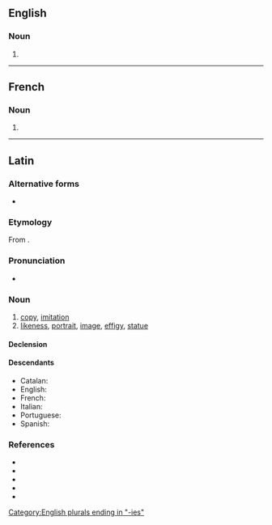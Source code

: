 ==English==

===Noun===
{{head|en|noun form}}

# {{plural of|effigy|lang=en}}

[[Category:English plurals ending in "-ies"]]

----

==French==

===Noun===
{{head|fr|noun plural form|g=f}}

# {{plural of|effigie|lang=fr}}

----

==Latin==

===Alternative forms===
* {{l|la|effigia}}

===Etymology===
From {{m|la|effingō||represent, portray}}.

===Pronunciation===
* {{la-IPA|effigiēs}}

===Noun===
{{la-noun|effigiēs|effigiēī|f|fifth}}

# [[copy]], [[imitation]]
# [[likeness]], [[portrait]], [[image]], [[effigy]], [[statue]]

====Declension====
{{la-decl-5th-i|effig}}

====Descendants====
* Catalan: {{l|ca|efígie}}
* English: {{l|en|effigy}}
* French: {{l|fr|effigie}}
* Italian: {{l|it|effigie}}
* Portuguese: {{l|pt|efígie}}
* Spanish: {{l|es|efigie}}

===References===
* {{R:L&S}}
* {{R:Elementary Lewis}}
* {{R:du Cange}}
* {{R:Gaffiot}}
* {{R:Peck}}